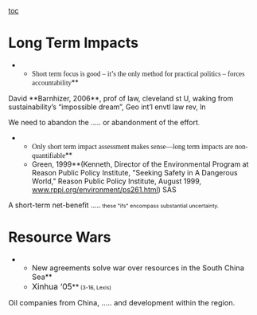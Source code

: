 [[toc]]
=Long Term Impacts= 

**<span style="font-family: Georgia,serif;">Short term focus is good – it’s the only method for practical politics – forces accountability</span>**
David **Barnhizer, 2006**, prof of law, cleveland st U, waking from sustainability’s “impossible dream”, Geo int’l envtl law rev, ln

<span style="font-size: 10.5pt;">We need to abandon the ….. or abandonment of the effort</span><span style="font-size: 8pt;">.</span>



**<span style="font-family: Georgia,serif;">Only short term impact assessment makes sense—long term impacts are non-quantifiable</span>**
**Green, 1999**(Kenneth, Director of the Environmental Program at Reason Public Policy Institute, "Seeking Safety in A Dangerous World," Reason Public Policy Institute, August 1999, <span style="color: black;">[[http://www.rppi.org/environment/ps261.html|www.rppi.org/environment/ps261.html]]</span>) SAS

<span style="font-size: 10.5pt;">A short-term net-benefit …..</span><span style="font-size: 8pt;"> these "ifs" encompass substantial uncertainty.</span>



=Resource Wars= 

**<span style="font-size: 11pt;">New agreements solve war over resources in the South China Sea</span>**
**<span style="font-size: 12pt;">Xinhua ‘05</span>**<span style="font-size: 8pt;"> (3-16, Lexis)</span>

<span style="font-size: 11pt;">Oil companies from China, ….. and development within the region</span>.